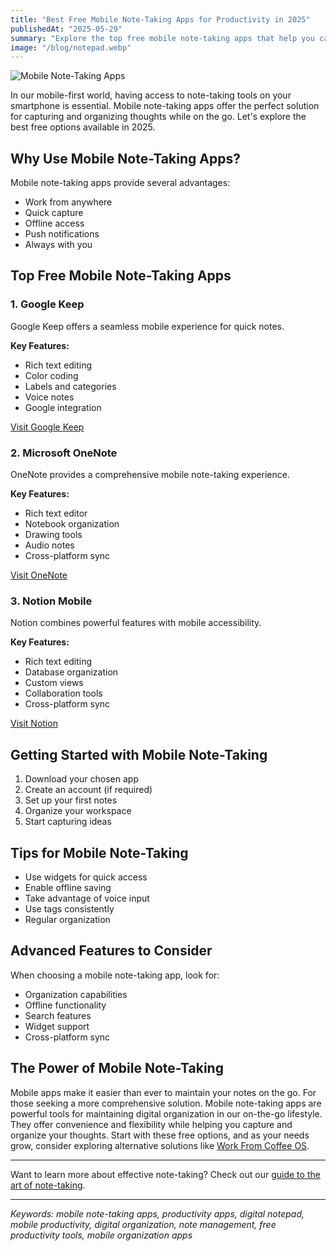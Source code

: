 ```yaml
---
title: "Best Free Mobile Note-Taking Apps for Productivity in 2025"
publishedAt: "2025-05-29"
summary: "Explore the top free mobile note-taking apps that help you capture and organize your thoughts on the go. Learn about their features and how they can enhance your productivity."
image: "/blog/notepad.webp"
---
```


<Image
  src="/blog/notepad.webp"
  alt="Mobile Note-Taking Apps"
  width={1000}
  height={1000}
/>

In our mobile-first world, having access to note-taking tools on your smartphone is essential. Mobile note-taking apps offer the perfect solution for capturing and organizing thoughts while on the go. Let's explore the best free options available in 2025.

## Why Use Mobile Note-Taking Apps?

Mobile note-taking apps provide several advantages:

- Work from anywhere
- Quick capture
- Offline access
- Push notifications
- Always with you

## Top Free Mobile Note-Taking Apps

### 1. Google Keep

Google Keep offers a seamless mobile experience for quick notes.

**Key Features:**

- Rich text editing
- Color coding
- Labels and categories
- Voice notes
- Google integration

[Visit Google Keep](https://keep.google.com)

### 2. Microsoft OneNote

OneNote provides a comprehensive mobile note-taking experience.

**Key Features:**

- Rich text editor
- Notebook organization
- Drawing tools
- Audio notes
- Cross-platform sync

[Visit OneNote](https://www.onenote.com)

### 3. Notion Mobile

Notion combines powerful features with mobile accessibility.

**Key Features:**

- Rich text editing
- Database organization
- Custom views
- Collaboration tools
- Cross-platform sync

[Visit Notion](https://www.notion.so)

## Getting Started with Mobile Note-Taking

1. Download your chosen app
2. Create an account (if required)
3. Set up your first notes
4. Organize your workspace
5. Start capturing ideas

## Tips for Mobile Note-Taking

- Use widgets for quick access
- Enable offline saving
- Take advantage of voice input
- Use tags consistently
- Regular organization

## Advanced Features to Consider

When choosing a mobile note-taking app, look for:

- Organization capabilities
- Offline functionality
- Search features
- Widget support
- Cross-platform sync

## The Power of Mobile Note-Taking

Mobile apps make it easier than ever to maintain your notes on the go. For those seeking a more comprehensive solution. Mobile note-taking apps are powerful tools for maintaining digital organization in our on-the-go lifestyle. They offer convenience and flexibility while helping you capture and organize your thoughts. Start with these free options, and as your needs grow, consider exploring alternative solutions like [Work From Coffee OS](/).

---

Want to learn more about effective note-taking? Check out our [guide to the art of note-taking](/blog/post/art-of-note-taking-capturing-ideas).

---

_Keywords: mobile note-taking apps, productivity apps, digital notepad, mobile productivity, digital organization, note management, free productivity tools, mobile organization apps_
